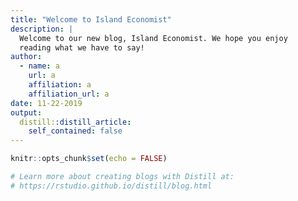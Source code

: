 ```yaml
---
title: "Welcome to Island Economist"
description: |
  Welcome to our new blog, Island Economist. We hope you enjoy 
  reading what we have to say!
author:
  - name: a 
    url: a
    affiliation: a
    affiliation_url: a
date: 11-22-2019
output:
  distill::distill_article:
    self_contained: false
---
```


```r
knitr::opts_chunk$set(echo = FALSE)

# Learn more about creating blogs with Distill at:
# https://rstudio.github.io/distill/blog.html

```



